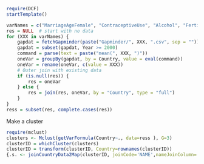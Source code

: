 ```r
require(DCF)
startTemplate()
```

```r
varNames = c("MarriageAgeFemale", "ContraceptiveUse", "Alcohol", "Fertility", "PrimaryEdCompletionFemale")
res = NULL  # start with no data
for (XXX in varNames) {
    gapdat = fetchGapminder(paste("Gapminder/", XXX, ".csv", sep = ""))
    gapdat = subset(gapdat, Year >= 2000)
    command = parse(text = paste("mean(", XXX, ")"))
    oneVar = groupBy(gapdat, by = Country, value = eval(command))
    oneVar = rename(oneVar, c(value = XXX))
    # Outer join with existing data
    if (is.null(res)) {
        res = oneVar
    } else {
        res = join(res, oneVar, by = "Country", type = "full")
    }
}
ress = subset(res, complete.cases(res))
```

Make a cluster
```r
require(mclust)
clusters <- Mclust(getVarFormula(Country~., data=ress ), G=3)
clusterID = whichCluster(clusters)
clusterID = transform(clusterID, Country=rownames(clusterID))
{.s. <- joinCountryData2Map(clusterID, joinCode='NAME',nameJoinColumn='Country' ); par(mai=c(0,0,0.2,0), xaxs='i',yaxs='i') ;.mp. <- mapCountryData(.s., nameColumnToPlot='Cluster',catMethod='categorical',mapRegion='world')} 
```

